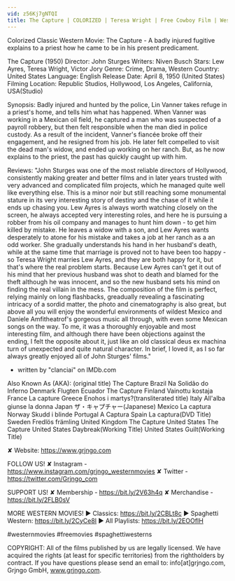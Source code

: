 ```yaml
---
vid: z56Kj7gNTQI
title: The Capture | COLORIZED | Teresa Wright | Free Cowboy Film | Western Movie
---
```


Colorized Classic Western Movie: The Capture - A badly injured fugitive explains to a priest how he came to be in his present predicament.

The Capture (1950)
Director: John Sturges
Writers: Niven Busch
Stars: Lew Ayres, Teresa Wright, Victor Jory
Genre: Crime, Drama, Western
Country: United States
Language: English
Release Date: April 8, 1950 (United States)
Filming Location: Republic Studios, Hollywood, Los Angeles, California, USA(Studio)

Synopsis:
Badly injured and hunted by the police, Lin Vanner takes refuge in a priest's home, and tells him what has happened. When Vanner was working in a Mexican oil field, he captured a man who was suspected of a payroll robbery, but then felt responsible when the man died in police custody. As a result of the incident, Vanner's fiancée broke off their engagement, and he resigned from his job. He later felt compelled to visit the dead man's widow, and ended up working on her ranch. But, as he now explains to the priest, the past has quickly caught up with him.

Reviews:
"John Sturges was one of the most reliable directors of Hollywood, consistently making greater and better films and in later years trusted with very advanced and complicated film projects, which he managed quite well like everything else. This is a minor noir but still reaching some monumental stature in its very interesting story of destiny and the chase of it while it ends up chasing you. Lew Ayres is always worth watching closely on the screen, he always accepted very interesting roles, and here he is pursuing a robber from his oil company and manages to hunt him down - to get him killed by mistake. He leaves a widow with a son, and Lew Ayres wants desperately to atone for his mistake and takes a job at her ranch as a an odd worker. She gradually understands his hand in her husband's death, while at the same time that marriage is proved not to have been too happy - so Teresa Wright marries Lew Ayres, and they are both happy for it, but that's where the real problem starts. Because Lew Ayres can't get it out of his mind that her previous husband was shot to death and blamed for the theft although he was innocent, and so the new husband sets his mind on finding the real villain in the mess. The composition of the film is perfect, relying mainly on long flashbacks, greadually revealing a fascinating intricacy of a sordid matter, the photo and cinematography is also great, but above all you will enjoy the wonderful environments of wildest Mexico and Daniele Amfitheatrof's gorgeous music all through, with even some Mexican songs on the way. To me, it was a thoroughly enjoyable and most interesting film, and although there have been objections against the ending, I felt the opposite about it, just like an old classical deus ex machina turn of unexpected and quite natural character. In brief, I loved it, as I so far always greatly enjoyed all of John Sturges' films."
- written by "clanciai" on IMDb.com

Also Known As (AKA):
(original title) The Capture
Brazil Na Solidão do Inferno
Denmark Flugten
Ecuador The Capture
Finland Vainottu kostaja
France La capture
Greece Enohos i martys?(transliterated title)
Italy All'alba giunse la donna
Japan ザ・キャプチャー(Japanese)
Mexico La captura
Norway Skudd i blinde
Portugal A Captura
Spain La captura(DVD Title)
Sweden Fredlös främling
United Kingdom The Capture
United States The Capture
United States Daybreak(Working Title)
United States Guilt(Working Title)

✘ Website: https://www.grjngo.com

FOLLOW US!
✘ Instagram - https://www.instagram.com/grjngo_westernmovies
✘ Twitter - https://twitter.com/Grjngo_com

SUPPORT US!
✘ Membership - https://bit.ly/2V63h4q
✘ Merchandise - https://bit.ly/2FLB0sV

MORE WESTERN MOVIES! 
► Classics: https://bit.ly/2CBLt8c 
► Spaghetti Western: https://bit.ly/2CyCe8I 
► All Playlists: https://bit.ly/2EOOfIH 

#westernmovies #freemovies #spaghettiwesterns

COPYRIGHT: All of the films published by us are legally licensed. We have acquired the rights (at least for specific territories) from the rightholders by contract. If you have questions please send an email to: info[at]grjngo.com, Grjngo GmbH, www.grjngo.com.